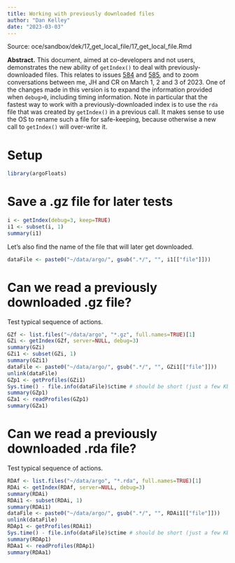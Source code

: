 ```yaml
---
title: Working with previously downloaded files
author: "Dan Kelley"
date: "2023-03-03"
---
```


Source: oce/sandbox/dek/17_get_local_file/17_get_local_file.Rmd

**Abstract.** This document, aimed at co-developers and not users, demonstrates the new ability of `getIndex()` to deal with previously-downloaded files. This relates to issues [584](https://github.com/ArgoCanada/argoFloats/issues/584) and [585](https://github.com/ArgoCanada/argoFloats/issues/585), and to zoom conversations between me, JH and CR on March 1, 2 and 3 of 2023. One of the changes made in this version is to expand the information provided when `debug>0`, including timing information.  Note in particular that the fastest way to work with a previously-downloaded index is to use the `rda` file that was created by `getIndex()` in a previous call.  It makes sense to use the OS to rename such a file for safe-keeping, because otherwise a new call to `getIndex()` will over-write it.

# Setup

```r
library(argoFloats)
```

# Save a .gz file for later tests

```r
i <- getIndex(debug=3, keep=TRUE)
i1 <- subset(i, 1)
summary(i1)
```

Let's also find the name of the file that will later get downloaded.

```r
dataFile <- paste0("~/data/argo/", gsub(".*/", "", i1[["file"]]))
```

# Can we read a previously downloaded .gz file?

Test typical sequence of actions.

```r
GZf <- list.files("~/data/argo", "*.gz", full.names=TRUE)[1]
GZi <- getIndex(GZf, server=NULL, debug=3)
summary(GZi)
GZi1 <- subset(GZi, 1)
summary(GZi1)
dataFile <- paste0("~/data/argo/", gsub(".*/", "", GZi1[["file"]]))
unlink(dataFile)
GZp1 <- getProfiles(GZi1)
Sys.time() - file.info(dataFile)$ctime # should be short (just a few Kb download)
summary(GZp1)
GZa1 <- readProfiles(GZp1)
summary(GZa1)
```

# Can we read a previously downloaded .rda file?

Test typical sequence of actions.

```r
RDAf <- list.files("~/data/argo", "*.rda", full.names=TRUE)[1]
RDAi <- getIndex(RDAf, server=NULL, debug=3)
summary(RDAi)
RDAi1 <- subset(RDAi, 1)
summary(RDAi1)
dataFile <- paste0("~/data/argo/", gsub(".*/", "", RDAi1[["file"]]))
unlink(dataFile)
RDAp1 <- getProfiles(RDAi1)
Sys.time() - file.info(dataFile)$ctime # should be short (just a few Kb download)
summary(RDAp1)
RDAa1 <- readProfiles(RDAp1)
summary(RDAa1)
```

